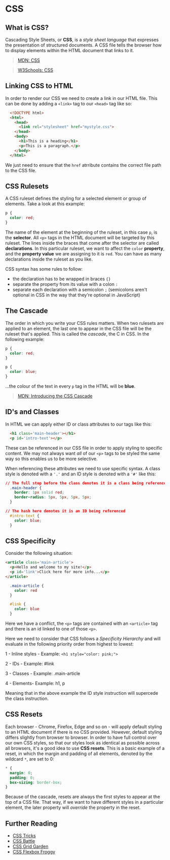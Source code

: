 # CSS

## What is CSS?

Cascading Style Sheets, or **CSS**, is a *style sheet language* that expresses the presentation of structured documents. A CSS file tells the browser how to display elements within the HTML document that links to it.

> [MDN: CSS](https://developer.mozilla.org/en-US/docs/Web/CSS)

> [W3Schools: CSS](https://www.w3schools.com/css/default.asp)

## Linking CSS to HTML

In order to render our CSS we need to create a link in our HTML file. This can be done by adding a `<link>` tag to our `<head>` tag like so:

```html
  <!DOCTYPE html>
  <html>
    <head>
      <link rel="stylesheet" href="mystyle.css">
    </head>
    <body>
      <h1>This is a heading</h1>
      <p>This is a paragraph.</p>
    </body>
  </html>
```
We just need to ensure that the `href` atrribute contains the correct file path to the CSS file.

## CSS Rulesets

A CSS ruleset defines the styling for a selected element or group of elements. Take a look at this example:

```css
p {
  color: red;
}
```

The name of the element at the beginning of the ruleset, in this case `p`, is the **selector**. All `<p>` tags in the HTML document will be targeted by this ruleset. The lines inside the braces that come after the selector are called **declarations**. In this particular ruleset, we want to affect the `color` **property**, and the **property value** we are assigning to it is `red`. You can have as many declarations inside the ruleset as you like.

CSS syntax has some rules to follow:

- the declaration has to be wrapped in braces `{}`
- separate the property from its value with a colon `:`
- separate each declaration with a semicolon `;` (semicolons aren't optional in CSS in the way that they're optional in JavaScript)

## The Cascade

The order in which you write your CSS rules matters. When two rulesets are applied to an element, the last one to appear in the CSS file will be the ruleset that's applied. This is called the *cascade*, the C in CSS. In the following example:

```css
p {
  color: red;
}

p {
  color: blue;
}
```

...the colour of the text in every `p` tag in the HTML will be **blue**.

> [MDN: Introducing the CSS Cascade](https://developer.mozilla.org/en-US/docs/Web/CSS/Cascade)

## ID's and Classes

In HTML we can apply either ID or class attributes to our tags like this:

```html
  <h1 class='main-header'></h1>
  <p id='intro-text'></p>
```

These can be referenced in our CSS file in order to apply styling to specific content. We may not always want *all* of our `<p>` tags to be styled the same way so this enables us to be more selective.

When referencing these attributes we need to use specific syntax. A class style is denoted with a `'.'` and an ID style is denoted with a `'#'` like this:

```css
// The full stop before the class denotes it is a class being referenced
  .main-header {
    border: 1px solid red;
    border-radius: 5px, 5px, 5px, 5px;
  }

// The hash here denotes it is an ID being referenced
  #intro-text {
    color: blue;
  }
```

## CSS Specificity

Consider the following situation:

```html
<article class='main-article'>
  <p>Hello and welcome to my site!</p>
  <p id='link'>Click here for more info...</p>
</article>
```

```css
  .main-article {
    color: red
  }

  #link {
    color: blue
  }
```
Here we have a conflict, the `<p>` tags are contained with an `<article>` tag and there is an id linked to one of those `<p>`.

Here we need to consider that CSS follows a *Specificity Hierarchy* and will evaluate in the following priority order from highest to lowest:

1 - Inline styles - Example: `<h1 style="color: pink;">`

2 - IDs - Example: #link

3 - Classes - Example: .main-article

4 - Elements- Example: h1, p

Meaning that in the above example the ID style instruction will supercede the class instruction.

## CSS Resets

Each browser - Chrome, Firefox, Edge and so on - will apply default styling to an HTML document if there is no CSS provided. However, default styling differs slightly from browser to browser. In order to have full control over our own CSS styles, so that our styles look as identical as possible across all browsers, it's a good idea to use **CSS resets**. This is a basic example of a reset, in which the margin and padding of all elements, denoted by the wildcard `*`, are set to 0:

```css
* {
  margin: 0;
  padding: 0;
  box-sizing: border-box;
}
```

Because of the cascade, resets are always the first styles to appear at the top of a CSS file. That way, if we want to have different styles in a particular element, the later property will *override* the property in the reset.

## Further Reading

- [CSS Tricks](https://css-tricks.com/)
- [CSS Battle](https://cssbattle.dev/)
- [CSS Grid Garden](https://cssgridgarden.com/)
- [CSS Flexbox Froggy](https://flexboxfroggy.com/)